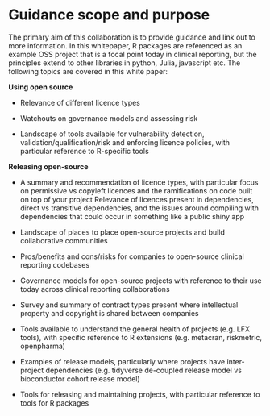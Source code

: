 # Guidance scope and purpose {.unnumbered}

The primary aim of this collaboration is to provide guidance and link out to more information. In this whitepaper, R packages are referenced as an example OSS project that is a focal point today in clinical reporting, but the principles extend to other libraries in python, Julia, javascript etc. The following topics are covered in this white paper: 

**Using open source** 

-   Relevance of different licence types 

-   Watchouts on governance models and assessing risk 

-   Landscape of tools available for vulnerability detection, validation/qualification/risk and enforcing licence policies, with particular reference to R-specific tools 

**Releasing open-source** 

-   A summary and recommendation of licence types, with particular focus on permissive vs copyleft licences and the ramifications on code built on top of your project Relevance of licences present in dependencies, direct vs transitive dependencies, and the issues around compiling with dependencies that could occur in something like a public shiny app 

```{=html}
<!-- -->
```
-   Landscape of places to place open-source projects and build collaborative communities 

-   Pros/benefits and cons/risks for companies to open-source clinical reporting codebases 

-   Governance models for open-source projects with reference to their use today across clinical reporting collaborations 

-   Survey and summary of contract types present where intellectual property and copyright is shared between companies 

-   Tools available to understand the general health of projects (e.g. LFX tools), with specific reference to R extensions (e.g. metacran, riskmetric, openpharma) 

```{=html}
<!-- -->
```
-   Examples of release models, particularly where projects have inter-project dependencies (e.g. tidyverse de-coupled release model vs bioconductor cohort release model) 

-   Tools for releasing and maintaining projects, with particular reference to tools for R packages 

# 
